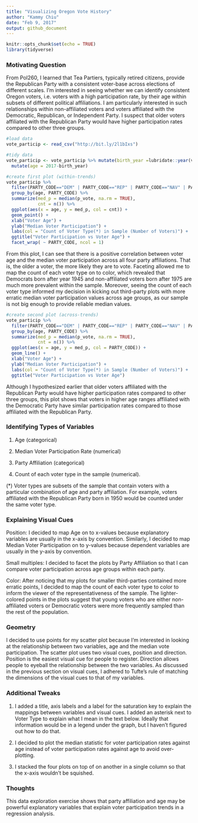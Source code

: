 ```yaml
---
title: "Visualizing Oregon Vote History"
author: "Kammy Chiu"
date: "Feb 9, 2017"
output: github_document
---
```


```r
knitr::opts_chunk$set(echo = TRUE)
library(tidyverse)
```

###  Motivating Question
From Pol260, I learned that Tea Partiers, typically retired citizens, provide the Republican Party with a consistent voter-base across elections of different scales. I'm interested in seeing whether we can identify consistent Oregon voters, i.e. voters with a high participation rate, by their age within subsets of different political affiliations. I am particularly interested in such relationships within non-affiliated voters and voters affiliated with the Democratic, Republican, or Independent Party. I suspect that older voters affiliated with the Republican Party would have higher participation rates compared to other three groups.

```r
#load data
vote_particip <- read_csv("http://bit.ly/2l1bIxs")

#tidy data
vote_particip <- vote_particip %>% mutate(birth_year =lubridate::year(vote_particip$BIRTH_DATE)) %>%
  mutate(age = 2017-birth_year)

#create first plot (within-trends)
vote_particip %>% 
  filter(PARTY_CODE=="DEM" | PARTY_CODE=="REP" | PARTY_CODE=="NAV" | PARTY_CODE=="IND") %>%
  group_by(age, PARTY_CODE) %>%
  summarize(med_p = median(p_vote, na.rm = TRUE),
            cnt = n()) %>%
  ggplot(aes(x = age, y = med_p, col = cnt)) +
  geom_point() +
  xlab("Voter Age") +
  ylab("Median Voter Participation") +
  labs(col = "Count of Voter Type(*) in Sample (Number of Voters)") +
  ggtitle("Voter Participation vs Voter Age") +
  facet_wrap( ~ PARTY_CODE, ncol = 1)
```

From this plot, I can see that there is a positive correlation between voter age and the median voter participation across all four party affiliations. That is, the older a voter, the more likely they are to vote. Faceting allowed me to map the count of each voter type on to color, which revealed that Democrats born after year 1945 and non-affiliated voters born after 1975 are much more prevalent within the sample. Moreover, seeing the count of each voter type informed my decision in kicking out third-party plots with more erratic median voter participation values across age groups, as our sample is not big enough to provide reliable median values.

```r
#create second plot (across-trends)
vote_particip %>% 
  filter(PARTY_CODE=="DEM" | PARTY_CODE=="REP" | PARTY_CODE=="NAV" | PARTY_CODE=="IND") %>%
  group_by(age, PARTY_CODE) %>%
  summarize(med_p = median(p_vote, na.rm = TRUE),
            cnt = n()) %>%
  ggplot(aes(x = age, y = med_p, col = PARTY_CODE)) +
  geom_line() +
  xlab("Voter Age") +
  ylab("Median Voter Participation") +
  labs(col = "Count of Voter Type(*) in Sample (Number of Voters)") +
  ggtitle("Voter Participation vs Voter Age")

```

Although I hypothesized earlier that older voters affiliated with the Republican Party would have higher participation rates compared to other three groups, this plot shows that voters in higher age ranges affiliated with the Democratic Party have similar participation rates compared to those affiliated with the Republican Party.

###  Identifying Types of Variables

1. Age (categorical)

2. Median Voter Participation Rate (numerical)

3. Party Affiliation (categorical)

4. Count of each voter type in the sample (numerical).

(*) Voter types are subsets of the sample that contain voters with a particular combination of age and party affiliation. For example, voters affiliated with the Republican Party born in 1950 would be counted under the same voter type.

###  Explaining Visual Cues
Position:
I decided to map Age on to x-values because explanatory variables are usually in the x-axis by convention. Similarly, I decided to map Median Voter Participation on to y-values because dependent variables are usually in the y-axis by convention.

Small multiples:
I decided to facet the plots by Party Affiliation so that I can compare voter participation across age groups within each party.

Color:
After noticing that my plots for smaller third-parties contained more erratic points, I decided to map the count of each voter type to color to inform the viewer of the representativeness of the sample. The lighter-colored points in the plots suggest that young voters who are either non-affiliated voters or Democratic voters were more frequently sampled than the rest of the population.

###  Geometry

I decided to use points for my scatter plot because I'm interested in looking at the relationship between two variables, age and the median vote participation. The scatter plot uses two visual cues, position and direction. Position is the easiest visual cue for people to register. Direction allows people to eyeball the relationship between the two variables. As discussed in the previous section on visual cues, I adhered to Tufte's rule of matching the dimensions of the visual cues to that of my variables.

###  Additional Tweaks

1. I added a title, axis labels and a label for the saturation key to explain the mappings between variables and visual cues. I added an asterisk next to Voter Type to explain what I mean in the text below. Ideally that information would be in a legend under the graph, but I haven't figured out how to do that.

2. I decided to plot the median statistic for voter participation rates against age instead of voter participation rates against age to avoid over-plotting.

3. I stacked the four plots on top of on another in a single column so that the x-axis wouldn't be squished.

###  Thoughts
This data exploration exercise shows that party affiliation and age may be powerful explanatory variables that explain voter participation trends in a regression analysis.
